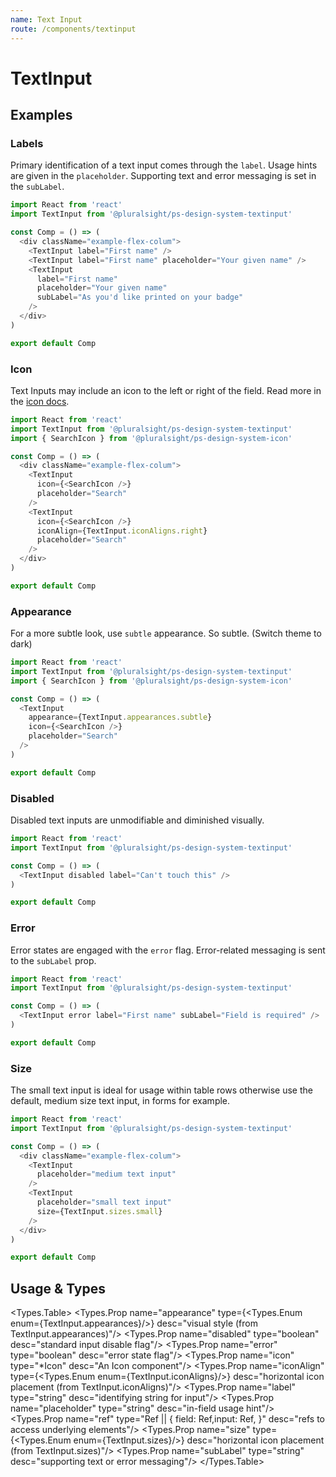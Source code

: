 ```yaml
---
name: Text Input
route: /components/textinput
---
```


# TextInput


## Examples

### Labels
Primary identification of a text input comes through the `label`. Usage hints are given in the `placeholder`. Supporting text and error messaging is set in the `subLabel`.

```typescript
import React from 'react'
import TextInput from '@pluralsight/ps-design-system-textinput'

const Comp = () => (
  <div className="example-flex-colum">
    <TextInput label="First name" />
    <TextInput label="First name" placeholder="Your given name" />
    <TextInput
      label="First name"
      placeholder="Your given name"
      subLabel="As you'd like printed on your badge"
    />
  </div>
)

export default Comp

```

### Icon

Text Inputs may include an icon to the left or right of the field. Read more in the [icon docs](/components/icon).

```typescript
import React from 'react'
import TextInput from '@pluralsight/ps-design-system-textinput'
import { SearchIcon } from '@pluralsight/ps-design-system-icon'

const Comp = () => (
  <div className="example-flex-colum">
    <TextInput
      icon={<SearchIcon />}
      placeholder="Search"
    />
    <TextInput
      icon={<SearchIcon />}
      iconAlign={TextInput.iconAligns.right}
      placeholder="Search"
    />
  </div>
)

export default Comp

```

### Appearance

For a more subtle look, use `subtle` appearance. So subtle. (Switch theme to dark)

```typescript
import React from 'react'
import TextInput from '@pluralsight/ps-design-system-textinput'
import { SearchIcon } from '@pluralsight/ps-design-system-icon'

const Comp = () => (
  <TextInput
    appearance={TextInput.appearances.subtle}
    icon={<SearchIcon />}
    placeholder="Search"
  />
)

export default Comp

```

### Disabled

Disabled text inputs are unmodifiable and diminished visually.

```typescript
import React from 'react'
import TextInput from '@pluralsight/ps-design-system-textinput'

const Comp = () => (
  <TextInput disabled label="Can't touch this" />
)

export default Comp

```

### Error

Error states are engaged with the `error` flag. Error-related messaging is sent to the `subLabel` prop.

```typescript
import React from 'react'
import TextInput from '@pluralsight/ps-design-system-textinput'

const Comp = () => (
  <TextInput error label="First name" subLabel="Field is required" />
)

export default Comp

```

### Size

The small text input is ideal for usage within table rows otherwise use the default, medium size text input, in forms for example.

```typescript
import React from 'react'
import TextInput from '@pluralsight/ps-design-system-textinput'

const Comp = () => (
  <div className="example-flex-colum">
    <TextInput
      placeholder="medium text input"
    />
    <TextInput
      placeholder="small text input"
      size={TextInput.sizes.small}
    />
  </div>
)

export default Comp

```

## Usage & Types

<Usage install="npm install @pluralsight/ps-design-system-textinput"
  import="import TextInput from '@pluralsight/ps-design-system-textinput'"
  packageName="textinput"
/>

<Types.Table>
  <Types.Prop name="appearance" type={<Types.Enum enum={TextInput.appearances}/>} desc="visual style (from TextInput.appearances)"/>
  <Types.Prop name="disabled" type="boolean" desc="standard input disable flag"/>
  <Types.Prop name="error" type="boolean" desc="error state flag"/>
  <Types.Prop name="icon" type="*Icon" desc="An Icon component"/>
  <Types.Prop name="iconAlign" type={<Types.Enum enum={TextInput.iconAligns}/>} desc="horizontal icon placement (from TextInput.iconAligns)"/>
  <Types.Prop name="label" type="string" desc="identifying string for input"/>
  <Types.Prop name="placeholder" type="string" desc="in-field usage hint"/>
  <Types.Prop name="ref" type="Ref || { field: Ref,input: Ref, }" desc="refs to access underlying elements"/>
  <Types.Prop name="size" type={<Types.Enum enum={TextInput.sizes}/>} desc="horizontal icon placement (from TextInput.sizes)"/>
  <Types.Prop name="subLabel" type="string" desc="supporting text or error messaging"/>
</Types.Table>